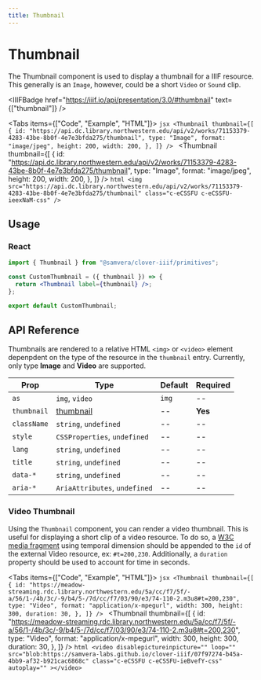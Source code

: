 ```yaml
---
title: Thumbnail
---
```



# Thumbnail

The Thumbnail component is used to display a thumbnail for a IIIF resource. This generally is an `Image`, however, could be a short `Video` or `Sound` clip.

<IIIFBadge
  href="https://iiif.io/api/presentation/3.0/#thumbnail"
  text={["thumbnail"]}
/>

<Tabs items={["Code", "Example", "HTML"]}>
  <Tab>
    ```jsx
    <Thumbnail
      thumbnail={[
        {
          id: "https://api.dc.library.northwestern.edu/api/v2/works/71153379-4283-43be-8b0f-4e7e3bfda275/thumbnail",
          type: "Image",
          format: "image/jpeg",
          height: 200,
          width: 200,
        },
      ]}
    />
    ```
  </Tab>
  <Tab>
    <Thumbnail
      thumbnail={[
        {
          id: "https://api.dc.library.northwestern.edu/api/v2/works/71153379-4283-43be-8b0f-4e7e3bfda275/thumbnail",
          type: "Image",
          format: "image/jpeg",
          height: 200,
          width: 200,
        },
      ]}
    />
  </Tab>
  <Tab>
    ```html
    <img
      src="https://api.dc.library.northwestern.edu/api/v2/works/71153379-4283-43be-8b0f-4e7e3bfda275/thumbnail"
      class="c-eCSSFU c-eCSSFU-ieexNaM-css"
    />
    ```
  </Tab>
</Tabs>

## Usage

### React

```jsx
import { Thumbnail } from "@samvera/clover-iiif/primitives";

const CustomThumbnail = ({ thumbnail }) => {
  return <Thumbnail label={thumbnail} />;
};

export default CustomThumbnail;
```

## API Reference

Thumbnails are rendered to a relative HTML `<img>` or `<video>` element depenpdent on the type of the resource in the `thumbnail` entry. Currently, only type **Image** and **Video** are supported.

| Prop        | Type                                                         | Default | Required |
| ----------- | ------------------------------------------------------------ | ------- | -------- |
| `as`        | `img`, `video`                                               | `img`   | --       |
| `thumbnail` | [thumbnail](https://iiif.io/api/presentation/3.0/#thumbnail) | --      | **Yes**  |
| `className` | `string`, `undefined`                                        | --      | --       |
| `style`     | `CSSProperties`, `undefined`                                 | --      | --       |
| `lang`      | `string`, `undefined`                                        | --      | --       |
| `title`     | `string`, `undefined`                                        | --      | --       |
| `data-*`    | `string`, `undefined`                                        | --      | --       |
| `aria-*`    | `AriaAttributes`, `undefined`                                | --      | --       |

### Video Thumbnail

Using the `Thumbnail` component, you can render a video thumbnail. This is useful for displaying a short clip of a video resource. To do so, a [W3C media fragment](https://www.w3.org/TR/media-frags/#valid-uri-temporal) using temporal dimension should be appended to the `id` of the external Video resource, ex: `#t=200,230`. Additionally, a `duration` property should be used to account for time in seconds.

<Tabs items={["Code", "Example", "HTML"]}>
  <Tab>
    ```jsx
    <Thumbnail
      thumbnail={[
        {
          id: "https://meadow-streaming.rdc.library.northwestern.edu/5a/cc/f7/5f/-a/56/1-/4b/3c/-9/b4/5-/7d/cc/f7/03/90/e3/74-110-2.m3u8#t=200,230",
          type: "Video",
          format: "application/x-mpegurl",
          width: 300,
          height: 300,
          duration: 30,
        },
      ]}
    />
    ```
  </Tab>
  <Tab>
    <Thumbnail
      thumbnail={[
        {
          id: "https://meadow-streaming.rdc.library.northwestern.edu/5a/cc/f7/5f/-a/56/1-/4b/3c/-9/b4/5-/7d/cc/f7/03/90/e3/74-110-2.m3u8#t=200,230",
          type: "Video",
          format: "application/x-mpegurl",
          width: 300,
          height: 300,
          duration: 30,
        },
      ]}
    />
  </Tab>
  <Tab>
    ```html
    <video
      disablepictureinpicture=""
      loop=""
      src="blob:https://samvera-labs.github.io/clover-iiif/07f97274-b45a-4bb9-af32-b921cac6868c"
      class="c-eCSSFU c-eCSSFU-ieBvefY-css"
      autoplay=""
    ></video>
    ```
  </Tab>
</Tabs>
